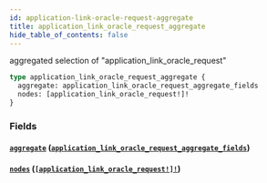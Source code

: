 ```yaml
---
id: application-link-oracle-request-aggregate
title: application_link_oracle_request_aggregate
hide_table_of_contents: false
---
```


aggregated selection of "application_link_oracle_request"

```graphql
type application_link_oracle_request_aggregate {
  aggregate: application_link_oracle_request_aggregate_fields
  nodes: [application_link_oracle_request!]!
}
```

### Fields

#### [`aggregate`](#) ([`application_link_oracle_request_aggregate_fields`](../objects/application-link-oracle-request-aggregate-fields))

#### [`nodes`](#) ([`[application_link_oracle_request!]!`](../objects/application-link-oracle-request))
